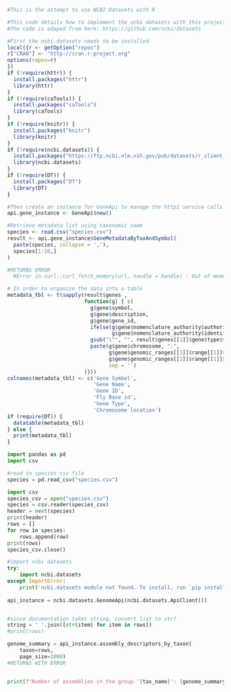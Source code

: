 ``` r
#This is the attempt to use NCBI Datasets with R

#This code details how to implement the ncbi datasets with this project.
#The code is adaped from here: https://github.com/ncbi/datasets

#First the ncbi.datasets needs to be installed
local({r <- getOption("repos")
r["CRAN"] <- "http://cran.r-project.org"
options(repos=r)
})
if (!require(httr)) {
  install.packages("httr")
  library(httr)
}
if (!require(caTools)) {
  install.packages("caTools")
  library(caTools)
}
if (!require(knitr)) {
  install.packages("knitr")
  library(knitr)
}
if (!require(ncbi.datasets)) {
  install.packages("https://ftp.ncbi.nlm.nih.gov/pub/datasets/r_client_lib/ncbi.datasets_LATEST.tar.gz", repos = NULL)
  library(ncbi.datasets)
}
if (!require(DT)) {
  install.packages("DT")
  library(DT)
}

#Then create an instance for GeneApi to manage the http1 service calls to NCBI
api.gene_instance <- GeneApi$new()

#Retrieve metadata list using taxonomic name
species <- read.csv("species.csv")
result <- api.gene_instance$GeneMetadataByTaxAndSymbol(
  paste(species, collapse = ','), 
  species[1:10,]
)

#RETURNS ERROR
  #Error in curl::curl_fetch_memory(url, handle = handle) : Out of memory

# In order to organize the data into a table
metadata_tbl <- t(sapply(result$genes ,
                         function(g) { c(
                           g$gene$symbol,
                           g$gene$description,
                           g$gene$gene_id,
                           ifelse(g$gene$nomenclature_authority$authority == "FLYBASE",
                                  g$gene$nomenclature_authority$identifier,'-'),
                           gsub("\"", "", result$genes[[1]]$gene$type$toJSON()),
                           paste(g$gene$chromosome, ":",
                                 g$gene$genomic_ranges[[1]]$range[[1]]$begin, "..",
                                 g$gene$genomic_ranges[[1]]$range[[1]]$end,
                                 sep = '')
                         )}))
colnames(metadata_tbl) <- c('Gene Symbol',
                            'Gene Name',
                            'Gene ID',
                            'Fly Base id',
                            'Gene Type',
                            'Chromosome location')
if (require(DT)) {
  datatable(metadata_tbl)
} else {
  print(metadata_tbl)
}
```
```python
import pandas as pd
import csv

#read in species csv file
species = pd.read_csv("species.csv")

import csv
species_csv = open("species.csv")
species = csv.reader(species_csv)
header = next(species)
print(header)
rows = []
for row in species:
    rows.append(row)
print(rows)
species_csv.close()

#import ncbi datasets
try:
    import ncbi.datasets
except ImportError:
    print('ncbi.datasets module not found. To install, run `pip install ncbi-datasets-pylib`.')
    
api_instance = ncbi.datasets.GenomeApi(ncbi.datasets.ApiClient())


#since documentation takes string, convert list to str?
string = ' '.join([str(item) for item in rows])
#print(rows)

genome_summary = api_instance.assembly_descriptors_by_taxon(
    taxon=rows,
    page_size=1000)
#RETURNS WITH ERROR


print(f"Number of assemblies in the group '{tax_name}': {genome_summary.total_count}")

```
